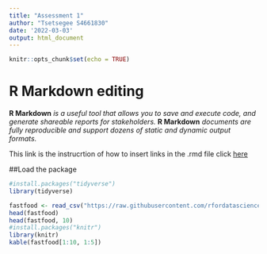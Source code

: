 ```yaml
---
title: "Assessment 1"
author: "Tsetsegee S4661830"
date: '2022-03-03'
output: html_document
---
```


```r
knitr::opts_chunk$set(echo = TRUE)
```

# R Markdown editing 

**R Markdown** *is a useful tool that allows you to save and execute code, and generate shareable reports for stakeholders.* **R Markdown** *documents are fully reproducible and support dozens of static and dynamic output formats.* 

This link is the  instrucrtion of how to insert links in the .rmd file click [here](https://rmarkdown.rstudio.com/lesson-8.html )

##Load the package

```r
#install.packages("tidyverse")
library(tidyverse)

fastfood <- read_csv("https://raw.githubusercontent.com/rfordatascience/tidytuesday/master/data/2018/2018-09-04/fastfood_calories.csv")
head(fastfood)
head(fastfood, 10)
#install.packages("knitr")
library(knitr)
kable(fastfood[1:10, 1:5])



```


